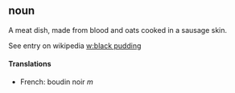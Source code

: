 ==noun==
A meat dish, made from blood and oats cooked in a sausage skin.
<P>See entry on wikipedia [[w:black pudding]]
====Translations====
*French: boudin noir ''m''